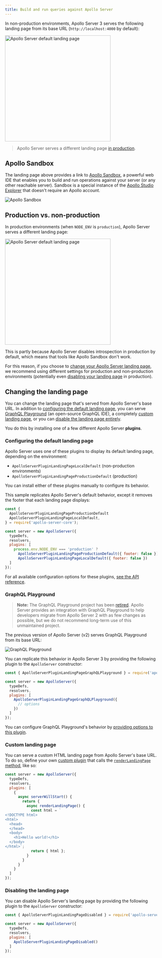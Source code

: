 ```yaml
---
title: Build and run queries against Apollo Server
---
```


In non-production environments, Apollo Server 3 serves the following landing page from its base URL (`http://localhost:4000` by default):

<img class="screenshot" src="../images/as-landing-page.jpg" alt="Apollo Server default landing page" width="350"/>

> Apollo Server serves a different landing page [in production](#production-vs-non-production).

## Apollo Sandbox

The landing page above provides a link to [Apollo Sandbox](https://studio.apollographql.com/sandbox), a powerful web IDE that enables you to build and run operations against your server (or any other reachable server). Sandbox is a special instance of the [Apollo Studio Explorer](https://www.apollographql.com/docs/studio/explorer/) that doesn't require an Apollo account.

<img class="screenshot" src="../images/sandbox.jpg" alt="Apollo Sandbox"/>

## Production vs. non-production

In production environments (when `NODE_ENV` is `production`), Apollo Server serves a different landing page:

<img class="screenshot" src="../images/as-landing-page-production.jpg" alt="Apollo Server default landing page" width="350"/>

This is partly because Apollo Server disables introspection in production by default, which means that tools like Apollo Sandbox don't work.

For this reason, if you choose to [change your Apollo Server landing page](#changing-the-landing-page), we recommend using different settings for production and non-production environments (potentially even [disabling your landing page](#disabling-the-landing-page) in production).

## Changing the landing page

You can change the landing page that's served from Apollo Server's base URL. In addition to [configuring the default landing page](#configuring-the-default-landing-page), you can serve [GraphQL Playground](#graphql-playground) (an open-source GraphQL IDE), a completely [custom landing page](#custom-landing-page), or you can [disable the landing page entirely](#disabling-the-landing-page).

You do this by installing one of a few different Apollo Server **plugins**.

### Configuring the default landing page

Apollo Server uses one of these plugins to display its default landing page, depending on the environment:

* `ApolloServerPluginLandingPageLocalDefault` (non-production environments)
* `ApolloServerPluginLandingPageProductionDefault` (production)

You can install either of these plugins manually to configure its behavior.

This sample replicates Apollo Server's default behavior, except it removes the footer that each landing page displays:

```js {1-4,10-12} title="index.js"
const {
  ApolloServerPluginLandingPageProductionDefault
  ApolloServerPluginLandingPageLocalDefault,
} = require('apollo-server-core');

const server = new ApolloServer({
  typeDefs,
  resolvers,
  plugins: [
    process.env.NODE_ENV === 'production' ?
      ApolloServerPluginLandingPageProductionDefault({ footer: false }) :
      ApolloServerPluginLandingPageLocalDefault({ footer: false })
  ]
});
```

For all available configuration options for these plugins, [see the API reference](../api/plugin/landing-pages/).

### GraphQL Playground

> **Note:** The GraphQL Playground project has been [retired](https://github.com/graphql/graphql-playground/issues/1143). Apollo Server provides an integration with GraphQL Playground to help developers migrate from Apollo Server 2 with as few changes as possible, but we do not recommend long-term use of this unmaintained project.

 The previous version of Apollo Server (v2) serves GraphQL Playground from its base URL:

<img class="screenshot" src="../images/playground.png" alt="GraphQL Playground" />

You can replicate this behavior in Apollo Server 3 by providing the following plugin to the `ApolloServer` constructor:

```js {1,7-9} title="index.js"
const { ApolloServerPluginLandingPageGraphQLPlayground } = require('apollo-server-core');

const server = new ApolloServer({
  typeDefs,
  resolvers,
  plugins: [
    ApolloServerPluginLandingPageGraphQLPlayground({
      // options
    })
  ]
});
```

You can configure GraphQL Playground's behavior by [providing options to this plugin](../api/plugin/landing-pages/#graphql-playground-landing-page).

### Custom landing page

You can serve a custom HTML landing page from Apollo Server's base URL. To do so, define your own [custom plugin](../integrations/plugins/) that calls the [`renderLandingPage` method](../integrations/plugins-event-reference/#renderlandingpage), like so:

```js {5-22} title="index.js"
const server = new ApolloServer({
  typeDefs,
  resolvers,
  plugins: [
    {
      async serverWillStart() {
        return {
          async renderLandingPage() {
            const html = `
<!DOCTYPE html>
<html>
  <head>
  </head>
  <body>
    <h1>Hello world!</h1>
  </body>
</html>`;
            return { html };
          }
        }
      }
    }
  ]
});
```


### Disabling the landing page

You can disable Apollo Server's landing page by providing the following plugin to the `ApolloServer` constructor:

```js {1,7} title="index.js"
const { ApolloServerPluginLandingPageDisabled } = require('apollo-server-core');

const server = new ApolloServer({
  typeDefs,
  resolvers,
  plugins: [
    ApolloServerPluginLandingPageDisabled()
  ]
});
```

